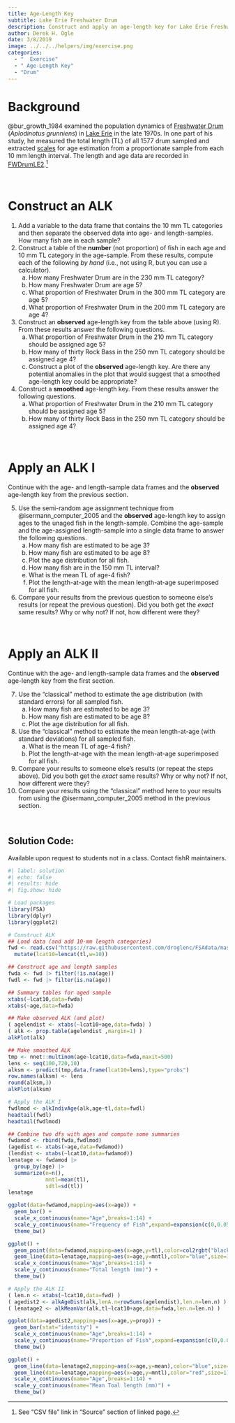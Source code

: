 ```yaml
---
title: Age-Length Key
subtitle: Lake Erie Freshwater Drum
description: Construct and apply an age-length key for Lake Erie Freshwater Drum.
author: Derek H. Ogle
date: 3/8/2019
image: ../../../helpers/img/exercise.png
categories:
  - "  Exercise"
  - " Age-Length Key"
  - "Drum"
---
```


# Background

@bur_growth_1984 examined the population dynamics of [Freshwater Drum](https://en.wikipedia.org/wiki/Freshwater_drum) (*Aplodinotus grunniens*) in  [Lake Erie](https://en.wikipedia.org/wiki/Lake_Erie) in the late 1970s. In one part of his study, he measured the total length (TL) of all 1577 drum sampled and extracted [scales](https://en.wikipedia.org/wiki/Fish_scale) for age estimation from a proportionate sample from each 10 mm length interval. The length and age data are recorded in [FWDrumLE2](https://fishr-core-team.github.io/FSAdata/reference/FWDrumLE2).^[See "CSV file" link in "Source" section of linked page.]

&nbsp;

# Construct an ALK

1. Add a variable to the data frame that contains the 10 mm TL categories and then separate the observed data into age- and length-samples. How many fish are in each sample?
1. Construct a table of the **number** (not proportion) of fish in each age and 10 mm TL category in the age-sample. From these results, compute each of the following *by hand* (i.e., not using R, but you can use a calculator).
    a. How many Freshwater Drum are in the 230 mm TL category?
    a. How many Freshwater Drum are age 5?
    a. What proportion of Freshwater Drum in the 300 mm TL category are age 5?
    a. What proportion of Freshwater Drum in the 200 mm TL category are age 4?
1. Construct an **observed** age-length key from the table above (using R). From these results answer the following questions.
    a. What proportion of Freshwater Drum in the 210 mm TL category should be assigned age 5?
    a. How many of thirty Rock Bass in the 250 mm TL category should be assigned age 4?
    a. Construct a plot of the **observed** age-length key. Are there any potential anomalies in the plot that would suggest that a smoothed age-length key could be appropriate?
1. Construct a **smoothed** age-length key. From these results answer the following questions.
    a. What proportion of Freshwater Drum in the 210 mm TL category should be assigned age 5?
    a. How many of thirty Rock Bass in the 250 mm TL category should be assigned age 4?

&nbsp;

# Apply an ALK I

Continue with the age- and length-sample data frames and the **observed** age-length key from the previous section.

5. Use the semi-random age assignment technique from @isermann_computer_2005 and the **observed** age-length key to assign ages to the unaged fish in the length-sample. Combine the age-sample and the age-assigned length-sample into a single data frame to answer the following questions.
    a. How many fish are estimated to be age 3?
    a. How many fish are estimated to be age 8?
    a. Plot the age distribution for all fish.
    a. How many fish are in the 150 mm TL interval?
    a. What is the mean TL of age-4 fish?
    a. Plot the length-at-age with the mean length-at-age superimposed for all fish.
1. Compare your results from the previous question to someone else's results (or repeat the previous question). Did you both get the *exact* same results? Why or why not?  If not, how different were they?

&nbsp;

# Apply an ALK II

Continue with the age- and length-sample data frames and the **observed** age-length key from the first section.

7. Use the "classical" method to estimate the age distribution (with standard errors) for all sampled fish.
    a. How many fish are estimated to be age 3?
    a. How many fish are estimated to be age 8?
    a. Plot the age distribution for all fish.
1. Use the "classical" method to estimate the mean length-at-age (with standard deviations) for all sampled fish.
    a. What is the mean TL of age-4 fish?
    a. Plot the length-at-age with the mean length-at-age superimposed for all fish.
1. Compare your results to someone else's results (or repeat the steps above). Did you both get the *exact* same results?  Why or why not?  If not, how different were they?
1. Compare your results using the "classical" method here to your results from using the @isermann_computer_2005 method in the previous section.

&nbsp;

:::{.callout-important appearance="simple"}
## Solution Code:
Available upon request to students not in a class. Contact fishR maintainers.
:::

```r
#| label: solution 
#| echo: false
#| results: hide
#| fig.show: hide

# Load packages
library(FSA)
library(dplyr)
library(ggplot2)

# Construct ALK
## Load data (and add 10-mm length categories)
fwd <- read.csv("https://raw.githubusercontent.com/droglenc/FSAdata/master/data-raw/FWDrumLE2.csv") |>
  mutate(lcat10=lencat(tl,w=10))

## Construct age and length samples
fwda <- fwd |> filter(!is.na(age))
fwdl <- fwd |> filter(is.na(age))

## Summary tables for aged sample
xtabs(~lcat10,data=fwda)
xtabs(~age,data=fwda)

## Make observed ALK (and plot)
( agelendist <- xtabs(~lcat10+age,data=fwda) )
( alk <- prop.table(agelendist ,margin=1) )
alkPlot(alk)

## Make smoothed ALK
tmp <- nnet::multinom(age~lcat10,data=fwda,maxit=500)
lens <- seq(100,720,10)
alksm <- predict(tmp,data.frame(lcat10=lens),type="probs")
row.names(alksm) <- lens
round(alksm,3)
alkPlot(alksm)

# Apply the ALK I
fwdlmod <- alkIndivAge(alk,age~tl,data=fwdl)
headtail(fwdl)
headtail(fwdlmod)

## Combine two dfs with ages and compute some summaries
fwdamod <- rbind(fwda,fwdlmod)
(agedist <- xtabs(~age,data=fwdamod))
(lendist <- xtabs(~lcat10,data=fwdamod))
lenatage <- fwdamod |>
  group_by(age) |>
  summarize(n=n(),
            mntl=mean(tl),
            sdtl=sd(tl))
lenatage

ggplot(data=fwdamod,mapping=aes(x=age)) +
  geom_bar() +
  scale_x_continuous(name="Age",breaks=1:14) +
  scale_y_continuous(name="Frequency of Fish",expand=expansion(c(0,0.05))) +
  theme_bw()

ggplot() +
  geom_point(data=fwdamod,mapping=aes(x=age,y=tl),color=col2rgbt("black",1/10)) +
  geom_line(data=lenatage,mapping=aes(x=age,y=mntl),color="blue",size=1) +
  scale_x_continuous(name="Age",breaks=1:14) +
  scale_y_continuous(name="Total length (mm)") +
  theme_bw()

# Apply the ALK II
( len.n <- xtabs(~lcat10,data=fwd) )
( agedist2 <- alkAgeDist(alk,lenA.n=rowSums(agelendist),len.n=len.n) )
( lenatage2 <- alkMeanVar(alk,tl~lcat10+age,data=fwda,len.n=len.n) )

ggplot(data=agedist2,mapping=aes(x=age,y=prop)) +
  geom_bar(stat="identity") +
  scale_x_continuous(name="Age",breaks=1:14) +
  scale_y_continuous(name="Proportion of Fish",expand=expansion(c(0,0.05))) +
  theme_bw()

ggplot() +
  geom_line(data=lenatage2,mapping=aes(x=age,y=mean),color="blue",size=3) +
  geom_line(data=lenatage,mapping=aes(x=age,y=mntl),color="red",size=1) +
  scale_x_continuous(name="Age",breaks=1:14) +
  scale_y_continuous(name="Mean Toal length (mm)") +
  theme_bw()
```
